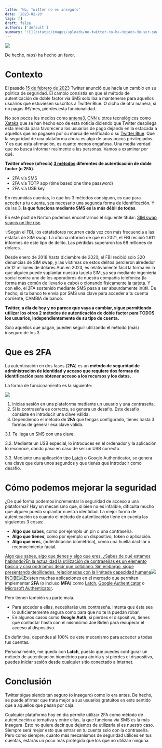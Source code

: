 ```yaml
---
title: 'No, Twitter no es inseguro'
date: '2023-02-20'
tags: []
draft: false
authors: ['default']
summary: '![](/static/images/uploads/no-twitter-no-ha-dejado-de-ser-seguro/twitter_2fa.webp)'
---
```


![](/static/images/uploads/no-twitter-no-ha-dejado-de-ser-seguro/twitter_2fa.webp)

De hecho, n(os) ha hecho un favor.

Contexto
========

El pasado [15 de febrero de 2023](https://blog.twitter.com/en_us/topics/product/2023/an-update-on-two-factor-authentication-using-sms-on-twitter) Twitter anunció que hacía un cambio en su política de seguridad. El cambio consistía en que el método de autenticación de doble factor vía SMS solo iba a mantenerse para aquellos usuarios que estuviesen suscritos a Twitter Blue. O dicho de otra manera, si no pagas 8€/mes, pierdes esta funcionalidad.

No son pocos los medios como [antena3](https://www.antena3.com/noticias/tecnologia/twitter-cobrara-usuarios-proteger-sus-cuentas-autenticacion-dos-pasos-mediante-sms_2023021863f108f52b5c780001355f72.html), [CNN](https://cnnespanol.cnn.com/2023/02/19/twitter-cobrara-autenticacion-de-dos-factores-sms-trax/) u otros tecnológicos como [Xataka](https://www.xataka.com/empresas-y-economia/pagas-u-olvidate-identificacion-dos-pasos-sms-ultimo-elon-para-empujar-twitter-blue) que se han hecho eco de esta noticia diciendo que Twitter despliega esta medida para favorecer a los usuarios de pago dejando en la estacada a aquellos que no pagasen por su marca de verificado o su [Twitter Blue](https://help.twitter.com/es/using-twitter/twitter-blue). Que la seguridad de una plataforma ahora es algo de unos pocos privilegiados. Y es que esta afirmación, es cuanto menos engañosa. Una media verdad que no busca informar realmente a las personas. Vamos a examinar por qué.

**Twitter ofrece (ofrecía) [3 métodos](https://help.twitter.com/es/managing-your-account/two-factor-authentication) diferentes de autenticación de doble factor (o 2FA).**

* 2FA vía SMS
* 2FA vía TOTP app (time based one time password)
* 2FA vía USB key

En resumidas cuentas, lo que los 3 métodos consiguen, es que para acceder a tu cuenta, sea necesario una segunda forma de identificación. Y de las 3, **la que funciona mediante SMS es la más débil de todas**.

En este post de Norton podemos encontrarnos el siguiente titular: [SIM swap scams on the rise](https://us.norton.com/blog/mobile/sim-swap-fraud#).

💡Según el FBI, los estafadores recurren cada vez con más frecuencia a las estafas de SIM swap. La oficina informó de que en 2021, el FBI recibió 1.611 informes de este tipo de delito. Las pérdidas superaron los 68 millones de dólares.   
  
Desde enero de 2018 hasta diciembre de 2020, el FBI recibió solo 320 denuncias de SIM swap, y las víctimas de estos delitos perdieron alrededor de 12 millones de dólares.Aun en 2023, es relativamente fácil la forma en la que alguien puede suplantar nuestra tarjeta SIM, ya sea mediante ingeniería social contra uno de los operadores de nuestra compañía telefónica (la forma más común de llevarlo a cabo) o clonando físicamente la tarjeta. Y con ello, el 2FA sostenido mediante SMS pasa a ser absurdamente inútil. De hecho, si tu banco te envía por SMS una clave para acceder a tu cuenta corriente, CAMBIA de banco.

**Twitter, a día de hoy y no parece que vaya a cambiar, sigue permitiendo utilizar los otros 2 métodos de autenticación de doble factor para TODOS los usuarios, independientemente de su tipo de cuenta.**

Solo aquellos que pagan, pueden seguir utilizando el método (más) inseguro de los 3.

Que es 2FA
==========

La autenticación en dos fases (**2FA**) es un **método de seguridad de administración de identidad y acceso que requiere dos formas de identificación para obtener acceso a los recursos y los datos.**

La forma de funcionamiento es la siguiente:

![](/static/images/uploads/no-twitter-no-ha-dejado-de-ser-seguro/2fa\_Excalidraw-1.webp)

1. Inicias sesión en una plataforma mediante un usuario y una contraseña.
2. Si la contraseña es correcta, se genera un desafio. Este desafio consiste en introducir una clave válida.
3. Dependiendo el método de **2FA** que tengas configurado, tienes hasta 3 formas de generar esa clave válida.  

3.1. Te llega un SMS con una clave.  

3.2. Mediante un USB especial, lo introduces en el ordenador y la aplicación lo reconoce, dando paso en caso de ser un USB correcto.  

3.3. Mediante una aplicación tipo [Latch](https://latch.elevenpaths.com/) o Google Authenticator, se genera una clave que dura unos segundos y que tienes que introducir como desafio.


Cómo podemos mejorar la seguridad
=================================

¿De qué forma podemos incrementar la seguridad de acceso a una plataforma? Hay un mecanismo que, si bien no es infalible, dificulta mucho que alguien pueda suplantar nuestra identidad. La mejor forma de autenticación es cuando el método de autenticación tiene en cuenta las siguientes 3 cosas:

* **Algo que sabes**, como por ejemplo un pin o una contraseña.
* **Algo que tienes**, como por ejemplo un dispositivo, token o aplicación.
* **Algo que eres,** (autenticación biométrica), como una huella dactilar o reconocimiento facial.

[Algo que sabes, algo que tienes y algo que eres. ¿Sabes de qué estamos hablando?En la actualidad la utilización de contraseñas es un elemento básico y casi podríamos decir que cotidiano. Sin embargo, sigue presentando debilidades, relacionadas con la limitada capacidad humana![](https://www.incibe.es/sites/default/files/iconos_ios/apple-touch-icon-180x180.png)INCIBE![](/static/images/uploads/no-twitter-no-ha-dejado-de-ser-seguro/post\_d5\_txt3.webp)](https://www.incibe.es/protege-tu-empresa/blog/algo-sabes-tienes-eres-contrasenas-identidad-online)Existen muchas aplicaciones en el mercado que permiten implementar **2FA** (o incluso **MFA**) como [Latch](https://latch.elevenpaths.com/), [Google Authenticator](https://support.google.com/accounts/answer/1066447?hl=en&co=GENIE.Platform%3DAndroid) o [Microsoft Authenticator](https://www.microsoft.com/en-us/security/mobile-authenticator-app).

Pero tienen también su parte mala.

* Para acceder a ellas, necesitarás una contraseña. Intenta que ésta sea lo suficientemente segura como para que no te la puedan robar.
* En algunos casos como **Google Auth**, si pierdes el dispositivo, tienes que contactar hasta con el mismísimo Joe Biden para recuperar el acceso al dispositivo.

En definitiva, dependes al 100% de este mecanismo para acceder a todas tus cuentas.

Personalmente, me quedo con **Latch**, puesto que puedes configurar un método de autenticación biométrico para abrirla y si pierdes el dispositivo, puedes iniciar sesión desde cualquier sitio conectado a internet.

Conclusión
==========

Twitter sigue siendo tan seguro (o inseguro) como lo era antes. De hecho, se puede afirmar que trata mejor a sus usuarios gratuitos en este sentido que a aquellos que pasan por caja.

Cualquier plataforma hoy en día permite utilizar 2FA como método de autenticación alternativa y entre ellas, la que funciona vía SMS es la más insegura. Esto no quiere decir que dejemos de utilizarla si es nuestro caso. Siempre será mejor esto que entrar en tu cuenta solo con la contraseña. Pero como siempre, cuanto más mecanismos de seguridad utilices en tus cuentas, estarás un poco más protegido que los que no utilizan ninguna.

